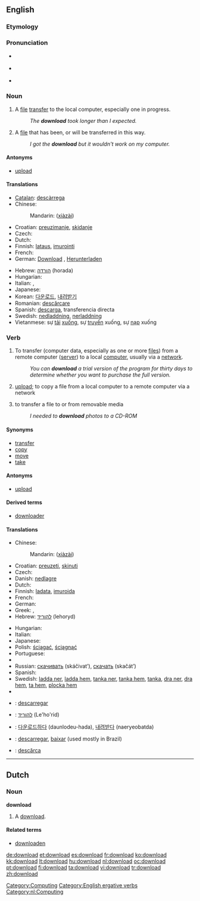 {{wikipedia|Uploading and downloading}}
{{also|Download}}
==English==

===Etymology===
{{prefix|down|load}}

===Pronunciation===
* {{italbrac|[[RP]]}} {{IPA|/ˌdaʊnˈləʊd/}}
* {{italbrac|US}} {{IPA|/ˈdaʊnˌloʊd/}}
* {{audio|en-us-download.ogg|Audio (US)}}

===Noun===
{{en-noun}}

# A [[file]] [[transfer]] to the local computer, especially one in progress.
#: ''The '''download''' took longer than I expected.''
# A [[file]] that has been, or will be transferred in this way.
#: ''I got the '''download''' but it wouldn't work on my computer.''

====Antonyms====
* [[upload]]

====Translations====
{{trans-top|file transfer to the local computer}}
* [[Catalan]]: [[descàrrega]]
* Chinese:
*: Mandarin: {{zh-ts|下載|下载}} ([[xià]][[zài]])
* Croatian: [[preuzimanje]], [[skidanje]]
* Czech: {{t-|cs|stažení|n}}
* Dutch: {{t+|nl|download|m}}
* Finnish: [[lataus]], [[imurointi]] {{italbrac|slang}}
* French: {{t+|fr|téléchargement|m}}
* German: [[Download]] {{m}}, [[Herunterladen]] {{n}}
{{trans-mid}}
* Hebrew: [[הורדה]] (horada) {{f}}
* Hungarian: {{t|hu|letöltés}}
* Italian: {{t-|it|download|m}}, {{t+|it|scaricamento|m}}
* Japanese: {{t+|ja|ダウンロード|tr=daunrōdo|sc=Jpan}}
* Korean: [[다운로드]], [[내려받기]]
* Romanian: [[descărcare]] {{f}}
* Spanish: [[descarga]], transferencia directa
* Swedish: [[nedladdning]], [[nerladdning]]
* Vietanmese: sự [[tải]] [[xuống]], sự [[truyền]] xuống, sự [[nạp]] xuống
{{trans-bottom}}

===Verb===
{{en-verb}}

# {{transitive}}To transfer (computer data, especially as one or more [[file|files]]) from a remote computer ([[server]]) to a local [[computer]], usually via a [[network]].
#: ''You can '''download''' a trial version of the program for thirty days to determine whether you want to purchase the full version.''
# {{context|transitive|nonstandard}} [[upload]]; to copy a file from a local computer to a remote computer via a network
# {{context|transitive|nonstandard}} to transfer a file to or from removable media
#: ''I needed to '''download''' photos to a CD-ROM''

====Synonyms====
* [[transfer]]
* [[copy]]
* [[move]]
* [[take]]

====Antonyms====
* [[upload]]

====Derived terms====
* [[downloader]]

====Translations====
{{trans-top|to transfer data from a remote computer to a local one}}
* Chinese:
*: Mandarin: {{zh-ts|下載|下载}} ([[xià]][[zài]])
* Croatian: [[preuzeti]], [[skinuti]]
* Czech: {{t-|cs|stáhnout}}
* Danish: [[nedlagre]]
* Dutch: {{t+|nl|downloaden}}
* Finnish: [[ladata]], [[imuroida]] {{italbrac|slang}}
* French: {{t+|fr|télécharger}}
* German: {{t+|de|herunterladen}}
* Greek: {{t|el|μεταφορτώνω|tr=metafortóno|sc=Grek}}, {{t|el|διαβιβάζω|tr=diabibázo|sc=Grek}}
* Hebrew: [[להוריד]] (lehoryd)
{{trans-mid}}
* Hungarian: {{t+|hu|letölt}}
* Italian: {{t+|it|scaricare}}
* Japanese: {{t+|ja|ダウンロードする|tr=daunrōdo suru|sc=Jpan}}
* Polish: [[ściągać]], [[ściągnąć]]
* Portuguese: {{t+|pt|descarregar}}
* {{trreq|Romanian}}
* Russian: [[скачивать]] (skáčivat’), [[скачать]] (skačát’)
* Spanish: {{t+|es|descargar}}
* Swedish: [[ladda ner]], [[ladda hem]], [[tanka ner]], [[tanka hem]], [[tanka]], [[dra ner]], [[dra hem]], [[ta hem]], [[plocka hem]]
* {{trreq|Turkish}}
{{trans-bottom}}

{{checktrans-top}}
* {{ttbc|Catalan}}: [[descarregar]]
* {{ttbc|Hebrew}}: [[להוריד]] (Le'ho'rid)
* {{ttbc|Korean}}: [[다운로드하다]] (daunlodeu-hada), [[내려받다]] (naeryeobatda)
{{trans-mid}}
* {{ttbc|Portuguese}}: [[descarregar]], [[baixar]] (used mostly in Brazil)
* {{ttbc|Romanian}}: [[descărca]]
{{trans-bottom}}

[[Category:Computing]]
[[Category:English ergative verbs]]

----

==Dutch==

===Noun===
'''download''' {{m}}

# A [[#English|download]].

====Related terms====
* [[downloaden]]

[[Category:nl:Computing]]

[[de:download]]
[[et:download]]
[[es:download]]
[[fr:download]]
[[ko:download]]
[[kk:download]]
[[lt:download]]
[[hu:download]]
[[nl:download]]
[[oc:download]]
[[pt:download]]
[[fi:download]]
[[ta:download]]
[[vi:download]]
[[tr:download]]
[[zh:download]]